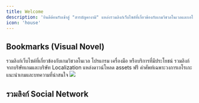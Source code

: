 ```yaml
---
title: Welcome
description: 'ยินดีต้อนรับเข้าสู่ "สารบัญคางามิ" แหล่งรวมลิงก์เว็บไซต์ที่เกี่ยวข้องกับเกมวิชวลโนเวลและเอโรเกะ'
icon: 'house'
---
```


## Bookmarks (Visual Novel)

<CardGroup cols={2}>
  <Card
    title="General"
    icon="circle-1"
    color="#ED6D9C"
    href="/visualnovel/general"
  >
   รวมลิงก์เว็บไซต์ที่เกี่ยวข้องกับเกมวิชวลโนเวล
  </Card>
  <Card
    title="Tools"
    icon="circle-2"
    color="#EFA999"
    href="/visualnovel/tools"
  >
    โปรแกรม เครื่องมือ หรือบริการที่มีประโยชน์
  </Card>
  <Card
    title="Official Links"
    icon="circle-3"
    color="#F5ED98"
    href="/visualnovel/official"
    >
    รวมลิงก์จากบริษัทเกมและบริษัท Localization
  </Card>
  <Card
  title="Free Assets"
  icon="circle-4"
  color="#4FEC8A"
  href="/visualnovel/assets"
  >
  แหล่งดาวน์โหลด assets ฟรี
  </Card>
  <Card
    title="Terminology"
    icon="circle-5"
    color="#5FB1F1"
    href="/visualnovel/terminology"
  >
  คำศัพท์เฉพาะวงการเอโรเกะ
  </Card>
    <Card
    title="Article"
    icon="circle-6"
    color="#8879F1"
    href="/visualnovel/article"
  >
  แนะนำเกมและบทความที่น่าสนใจ
  </Card>
</CardGroup>


<Frame caption="สารบัญคางามิ (docs.coregamehd.com)">
  <img src="/images/koyomi.jpg" />
</Frame>

## รวมลิงก์ Social Network

<CardGroup cols={4}>
  <Card
    title="Facebook"
    icon="facebook"
    href="/visualnovel/socialnetwork/facebook"
  >
  </Card>
  <Card
    title="Discord"
    icon="discord"
    href="/visualnovel/socialnetwork/discord"
  >
  </Card>
  <Card
    title="Youtube"
    icon="youtube"
    href="/visualnovel/socialnetwork/youtube"
  >
  </Card>
  <Card
    title="Blog"
    icon="pencil"
    href="/visualnovel/socialnetwork/blog"
  >
  </Card>
</CardGroup>

